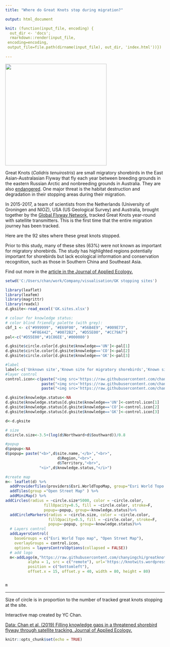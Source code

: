```yaml
---
title: "Where do Great Knots stop during migration?"

output: html_document

knit: (function(input_file, encoding) {
  out_dir <- 'docs';
  rmarkdown::render(input_file,
 encoding=encoding,
 output_file=file.path(dirname(input_file), out_dir, 'index.html'))})
 
---
```

![](https://raw.githubusercontent.com/chanyingchi/greatknot.stops/master/GK-sat-tag.jpg){width=320px}

Great Knots (_Calidris tenuirostris_) are small migratory shorebirds in the East Asian-Australasian Flyway that fly each year between breeding grounds in the eastern Russian Arctic and nonbreeding grounds in Australia. They are also [endangered](https://www.iucnredlist.org/species/22693359/155482913). One major threat is the habitat destruction and degradation in their stopping areas during their migration.

In 2015-2017, a team of scientists from the Netherlands (University of Groningen and NIOZ), USA (US Geological Survey) and Australia, brought together by the [Global Flyway Network](https://www.globalflywaynetwork.org/), tracked Great Knots year-round with satellite transmitters. This is the first time that the entire migration journey has been tracked.

Here are the 92 sites where these great knots stopped. 

Prior to this study, many of these sites (63%) were not known as important for migratory shorebirds. 
The study has highlighted regions potentially	important	for	shorebirds but lack	ecological information and conservation	recognition, such	as those in	Southern China and Southeast Asia.

Find out more in the [article in the Journal of Applied Ecology.](https://doi.org/10.1111/1365-2664.13474)

```r
setwd('C:/Users/chan/work/Company/visualisation/GK stopping sites')

library(leaflet)
library(leafem)
library(magrittr)
library(readxl)
d.gksite<-read_excel('GK.sites.xlsx')

# colour for knowledge status:
# color blind friendly palette (with grey):
cbf_1 <- c("#999999", "#E69F00", "#56B4E9", "#009E73", 
           "#F0E442", "#0072B2", "#D55E00", "#CC79A7")
pal<-c("#D55E00",'#1C86EE','#000080')

d.gksite$circle.color[d.gksite$knowledge=='UN']<-pal[1]
d.gksite$circle.color[d.gksite$knowledge=='CO']<-pal[2]
d.gksite$circle.color[d.gksite$knowledge=='GK']<-pal[3]

#label
label<-c('Unknown site','Known site for migratory shorebirds','Known site for Great Knot')
#layer control 
control.icon<-c(paste("<img src='https://raw.githubusercontent.com/chanyingchi/greatknot.stops/master/legend-icon/red.jpg' height='18' width='16'>",label[1]),
                paste("<img src='https://raw.githubusercontent.com/chanyingchi/greatknot.stops/master/legend-icon/light%20blue.jpg' height='18' width='16'>",label[2]),
                paste("<img src='https://raw.githubusercontent.com/chanyingchi/greatknot.stops/master/legend-icon/dark%20blue.jpg' height='18' width='16'>",label[3]))

d.gksite$knowledge.status<-NA
d.gksite$knowledge.status[d.gksite$knowledge=='UN']<-control.icon[1]
d.gksite$knowledge.status[d.gksite$knowledge=='CO']<-control.icon[2]
d.gksite$knowledge.status[d.gksite$knowledge=='GK']<-control.icon[3]

d<-d.gksite

# size
d$circle.size<-3.5+(log(d$Northward+d$Southward))/0.8

#popup
d$popup<-NA
d$popup= paste("<b>",d$site.name,'</b>',"<br>",
                       d$Region,"<br>",
                       d$Territory,"<br>",
               "<i>",d$knowledge.status,"</i>")

#create map
m<- leaflet(d) %>% 
  addProviderTiles(providers$Esri.WorldTopoMap, group="Esri World Topo map") %>% 
  addTiles(group ="Open Street Map" ) %>%
  addMiniMap() %>%
addCircles(radius = ~circle.size*5000, color = ~circle.color, 
                 fillOpacity=0.5, fill = ~circle.color, stroke=F,
                 popup=~popup, group=~knowledge.status)%>%
  addCircleMarkers(radius = ~circle.size, color = ~circle.color, 
                   fillOpacity=0.5, fill = ~circle.color, stroke=F,
                   popup=~popup, group=~knowledge.status)%>%
  # Layers control
  addLayersControl(
    baseGroups = c("Esri World Topo map", "Open Street Map"),
    overlayGroups = control.icon,
    options = layersControlOptions(collapsed = FALSE)) 
  # add logo
  m<-addLogo(m,"https://raw.githubusercontent.com/chanyingchi/greatknot.stops/master/Logo_gor_Ginny_with_Godwit_in_Asia_gray_scale-01.png",
          alpha = 1, src = c("remote"), url='https://knotwits.wordpress.com',
          position = c("bottomleft"),
          offset.x = 15, offset.y = 40, width = 80, height = 80)



```


```r
m
```

---
Size of circle is in proportion to the number of tracked great knots stopping at the site.

Interactive map created by YC Chan.

[Data:  Chan et al. (2019) Filling knowledge gaps in a threatened shorebird flyway through satellite tracking. Journal of Applied Ecology.](https://doi.org/10.1111/1365-2664.13474)

```r
knitr::opts_chunk$set(echo = TRUE)
```

